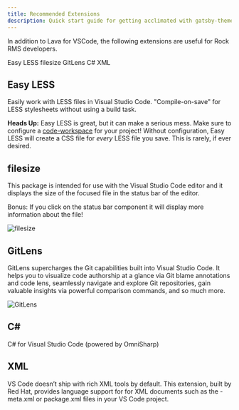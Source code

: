 ```yaml
---
title: Recommended Extensions
description: Quick start guide for getting acclimated with gatsby-theme-carbon
---
```


<PageDescription>

In addition to Lava for VSCode, the following extensions are useful for Rock RMS developers.

</PageDescription>

<AnchorLinks>
  <AnchorLink>Easy LESS</AnchorLink>
  <AnchorLink>filesize</AnchorLink>
  <AnchorLink>GitLens</AnchorLink>
  <AnchorLink>C#</AnchorLink>
  <AnchorLink>XML</AnchorLink>
</AnchorLinks>


## Easy LESS

Easily work with LESS files in Visual Studio Code. "Compile-on-save" for LESS stylesheets without using a build task.

<InlineNotification>

**Heads Up:** Easy LESS is great, but it can make a serious mess. Make sure to configure a <a href="#">code-workspace</a> for your project! Without configuration, Easy LESS will create a CSS file for _every_ LESS file you save. This is rarely, if ever desired.

</InlineNotification>

<CardGroup>
  <MiniCard
    title="Install Easy LESS"
    href="https://marketplace.visualstudio.com/items?itemName=mrcrowl.easy-less"
  />
</CardGroup>



## filesize

This package is intended for use with the Visual Studio Code editor and it displays the size of the focused file in the status bar of the editor.

Bonus: If you click on the status bar component it will display more information about the file!

![filesize](https://cldup.com/_Y52O-UfkK.jpg)

<CardGroup>

  <MiniCard
    title="Install filesize"
    href="https://marketplace.visualstudio.com/items?itemName=mkxml.vscode-filesize"
  />

</CardGroup>

## GitLens

GitLens supercharges the Git capabilities built into Visual Studio Code. It helps you to visualize code authorship at a glance via Git blame annotations and code lens, seamlessly navigate and explore Git repositories, gain valuable insights via powerful comparison commands, and so much more.

![GitLens](https://raw.githubusercontent.com/eamodio/vscode-gitlens/master/images/docs/gitlens-preview.gif)

<CardGroup>
  <MiniCard
    title="Install GitLens"
    href="https://marketplace.visualstudio.com/items?itemName=mkxml.vscode-filesize"
    actionIcon="arrowRight"
  />
</CardGroup>

## C#

C# for Visual Studio Code (powered by OmniSharp)

<CardGroup>
  <MiniCard
    title="Install C#"
    href="https://marketplace.visualstudio.com/items?itemName=ms-dotnettools.csharp"
  />
</CardGroup>

## XML

VS Code doesn’t ship with rich XML tools by default. This extension, built by Red Hat, provides language support for for XML documents such as the -meta.xml or package.xml files in your VS Code project.

<CardGroup>
  <MiniCard
    title="Install XML"
    href="https://marketplace.visualstudio.com/items?itemName=redhat.vscode-xml"
  />
</CardGroup>